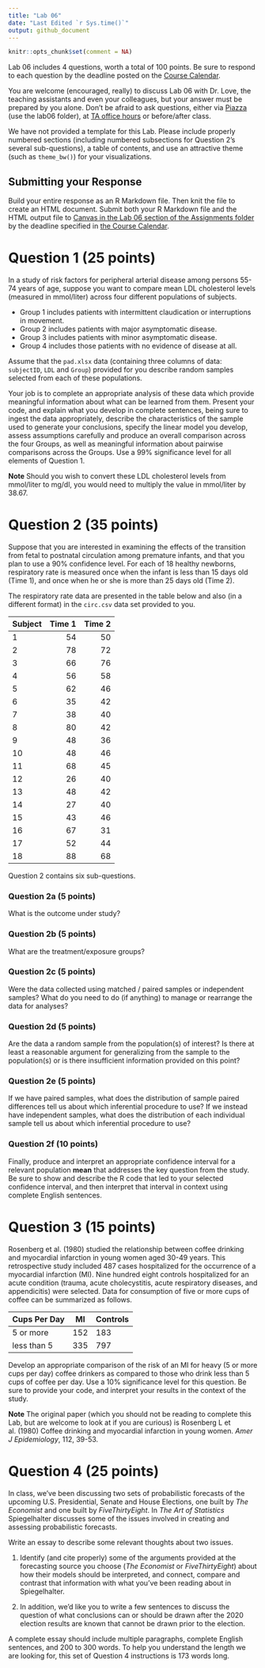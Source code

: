 ---
title: "Lab 06"
date: "Last Edited `r Sys.time()`"
output: github_document
---

```{r setup, include=FALSE}
knitr::opts_chunk$set(comment = NA)
```

Lab 06 includes 4 questions, worth a total of 100 points. Be sure to respond to each question by the deadline posted on the [Course Calendar](https://thomaselove.github.io/431/calendar.html). 

You are welcome (encouraged, really) to discuss Lab 06 with Dr. Love, the teaching assistants and even your colleagues, but your answer must be prepared by you alone. Don't be afraid to ask questions, either via [Piazza](https://piazza.com/case/fall2020/pqhs431) (use the lab06 folder), at [TA office hours](https://thomaselove.github.io/431/contact.html) or before/after class.

We have not provided a template for this Lab. Please include properly numbered sections (including numbered subsections for Question 2's several sub-questions), a table of contents, and use an attractive theme (such as `theme_bw()`) for your visualizations.

## Submitting your Response

Build your entire response as an R Markdown file. Then knit the file to create an HTML document. Submit both your R Markdown file and the HTML output file to [Canvas in the Lab 06 section of the Assignments folder](https://canvas.case.edu) by the deadline specified in [the Course Calendar](https://thomaselove.github.io/431/calendar.html).

# Question 1 (25 points)

In a study of risk factors for peripheral arterial disease among persons 55-74 years of age, suppose you want to compare mean LDL cholesterol levels (measured in mmol/liter) across four different populations of subjects. 

- Group 1 includes patients with intermittent claudication or interruptions in movement.
- Group 2 includes patients with major asymptomatic disease.
- Group 3 includes patients with minor asymptomatic disease.
- Group 4 includes those patients with no evidence of disease at all.

Assume that the `pad.xlsx` data (containing three columns of data: `subjectID`, `LDL` and `Group`) provided for you describe random samples selected from each of these populations.

Your job is to complete an appropriate analysis of these data which provide meaningful information about what can be learned from them. Present your code, and explain what you develop in complete sentences, being sure to ingest the data appropriately, describe the characteristics of the sample used to generate your conclusions, specify the linear model you develop, assess assumptions carefully and produce an overall comparison across the four Groups, as well as meaningful information about pairwise comparisons across the Groups. Use a 99% significance level for all elements of Question 1.

**Note** Should you wish to convert these LDL cholesterol levels from mmol/liter to mg/dl, you would need to multiply the value in mmol/liter by 38.67.

# Question 2 (35 points)

Suppose that you are interested in examining the effects of the transition from fetal to postnatal circulation among premature infants, and that you plan to use a 90% confidence level. For each of 18 healthy newborns, respiratory rate is measured once when the infant is less than 15 days old (Time 1), and once when he or she is more than 25 days old (Time 2). 

The respiratory rate data are presented in the table below and also (in a different format) in the `circ.csv` data set provided to you.

Subject | Time 1 | Time 2
------- | ------: | ------:
1 | 54 | 50
2 | 78 | 72
3 | 66 | 76
4 | 56 | 58
5 | 62 | 46
6 | 35 | 42
7 | 38 | 40
8 | 80 | 42
9 | 48 | 36
10 | 48 | 46
11 | 68 | 45
12 | 26 | 40
13 | 48 | 42
14 | 27 | 40
15 | 43 | 46
16 | 67 | 31
17 | 52 | 44
18 | 88 | 68

Question 2 contains six sub-questions.

### Question 2a (5 points)

What is the outcome under study?

### Question 2b (5 points)

What are the treatment/exposure groups?

### Question 2c (5 points)

Were the data collected using matched / paired samples or independent samples? What do you need to do (if anything) to manage or rearrange the data for analyses?

### Question 2d (5 points)

Are the data a random sample from the population(s) of interest? Is there at least a reasonable argument for generalizing from the sample to the population(s) or is there insufficient information provided on this point?

### Question 2e (5 points)

If we have paired samples, what does the distribution of sample paired differences tell us about which inferential procedure to use? If we instead have independent samples, what does the distribution of each individual sample tell us about which inferential procedure to use?

### Question 2f (10 points)

Finally, produce and interpret an appropriate confidence interval for a relevant population **mean** that addresses the key question from the study. Be sure to show and describe the R code that led to your selected confidence interval, and then interpret that interval in context using complete English sentences.

# Question 3 (15 points)

Rosenberg et al. (1980) studied the relationship between coffee drinking and myocardial infarction in young women aged 30-49 years.  This retrospective study included 487 cases hospitalized for the occurrence of a myocardial infarction (MI).  Nine hundred eight controls hospitalized for an acute condition (trauma, acute cholecystitis, acute respiratory diseases, and appendicitis) were selected. Data for consumption of five or more cups of coffee can be summarized as follows.

Cups Per Day | MI | Controls
---------- | --- | ---
5 or more | 152 | 183
less than 5 | 335 | 797

Develop an appropriate comparison of the risk of an MI for heavy (5 or more cups per day) coffee drinkers as compared to those who drink less than 5 cups of coffee per day. Use a 10% significance level for this question. Be sure to provide your code, and interpret your results in the context of the study.

**Note** The original paper (which you should not be reading to complete this Lab, but are welcome to look at if you are curious) is Rosenberg L et al. (1980) Coffee drinking and myocardial infarction in young women.  *Amer J Epidemiology*, 112, 39-53.

# Question 4 (25 points)

In class, we've been discussing two sets of probabilistic forecasts of the upcoming U.S. Presidential, Senate and House Elections, one built by *The Economist* and one built by *FiveThirtyEight*. In *The Art of Statistics* Spiegelhalter discusses some of the issues involved in creating and assessing probabilistic forecasts. 

Write an essay to describe some relevant thoughts about two issues. 

1. Identify (and cite properly) some of the arguments provided at the forecasting source you choose (*The Economist* or *FiveThirtyEight*) about how their models should be interpreted, and connect, compare and contrast that information with what you've been reading about in Spiegelhalter. 

2. In addition, we'd like you to write a few sentences to discuss the question of what conclusions can or should be drawn after the 2020 election results are known that cannot be drawn prior to the election.

A complete essay should include multiple paragraphs, complete English sentences, and 200 to 300 words. To help you understand the length we are looking for, this set of Question 4 instructions is 173 words long.